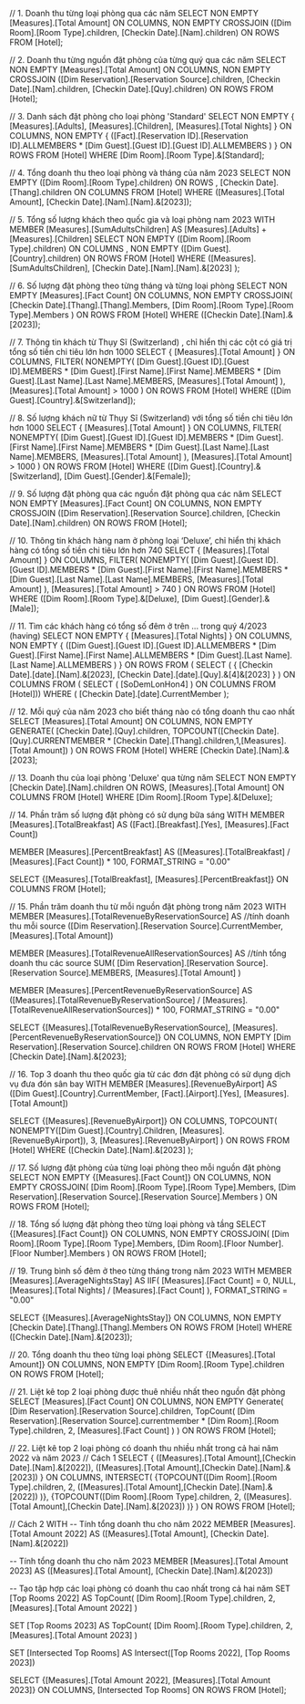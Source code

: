 ﻿// 1. Doanh thu từng loại phòng qua các năm
 SELECT NON EMPTY [Measures].[Total Amount] ON COLUMNS,
 NON EMPTY CROSSJOIN ([Dim Room].[Room Type].children, [Checkin Date].[Nam].children) ON ROWS
 FROM [Hotel];


// 2. Doanh thu từng nguồn đặt phòng của từng quý qua các năm 
SELECT NON EMPTY [Measures].[Total Amount] ON COLUMNS,
NON EMPTY CROSSJOIN ([Dim Reservation].[Reservation Source].children, [Checkin Date].[Nam].children, [Checkin Date].[Quy].children) ON ROWS
FROM [Hotel];


// 3. Danh sách đặt phòng cho loại phòng 'Standard'
 SELECT NON EMPTY { [Measures].[Adults], [Measures].[Children], [Measures].[Total Nights] } ON COLUMNS, 
 NON EMPTY { ([Fact].[Reservation ID].[Reservation ID].ALLMEMBERS * [Dim Guest].[Guest ID].[Guest ID].ALLMEMBERS ) } ON ROWS 
 FROM [Hotel]
 WHERE  [Dim Room].[Room Type].&[Standard];


// 4. Tổng doanh thu theo loại phòng và tháng của năm 2023
SELECT 
   NON EMPTY ([Dim Room].[Room Type].children) ON ROWS ,
   [Checkin Date].[Thang].children ON COLUMNS
FROM 
  [Hotel] 
WHERE 
  ([Measures].[Total Amount], [Checkin Date].[Nam].[Nam].&[2023]);


// 5. Tổng số lượng khách theo quốc gia và loại phòng nam 2023
WITH 
  MEMBER [Measures].[SumAdultsChildren] AS 
    [Measures].[Adults] + [Measures].[Children]
SELECT 
   NON EMPTY ([Dim Room].[Room Type].children) ON COLUMNS ,
   NON EMPTY ([Dim Guest].[Country].children) ON ROWS
FROM 
  [Hotel] 
WHERE 
  ([Measures].[SumAdultsChildren], [Checkin Date].[Nam].[Nam].&[2023]
  );


// 6. Số lượng đặt phòng theo từng tháng và từng loại phòng
SELECT 
    NON EMPTY [Measures].[Fact Count] ON COLUMNS,
    NON EMPTY CROSSJOIN(
        [Checkin Date].[Thang].[Thang].Members,
        [Dim Room].[Room Type].[Room Type].Members
    ) ON ROWS
FROM 
    [Hotel]
WHERE ([Checkin Date].[Nam].&[2023]);


// 7. Thông tin khách từ Thụy Sĩ (Switzerland) , chỉ hiển thị các cột có giá trị tổng số tiền chi tiêu lớn hơn 1000
 SELECT 
    { [Measures].[Total Amount] } ON COLUMNS,
    FILTER(
        NONEMPTY(
            [Dim Guest].[Guest ID].[Guest ID].MEMBERS * [Dim Guest].[First Name].[First Name].MEMBERS * [Dim Guest].[Last Name].[Last Name].MEMBERS,
            [Measures].[Total Amount]
        ),
        [Measures].[Total Amount] > 1000
    ) ON ROWS
FROM [Hotel]
WHERE ([Dim Guest].[Country].&[Switzerland]);


// 8. Số lượng khách nữ từ Thụy Sĩ (Switzerland) với tổng số tiền chi tiêu lớn hơn 1000
SELECT 
    { [Measures].[Total Amount] } ON COLUMNS,
    FILTER(
        NONEMPTY(
            [Dim Guest].[Guest ID].[Guest ID].MEMBERS * [Dim Guest].[First Name].[First Name].MEMBERS * [Dim Guest].[Last Name].[Last Name].MEMBERS,
            [Measures].[Total Amount]
        ),
        [Measures].[Total Amount] > 1000
    ) ON ROWS
FROM [Hotel]
WHERE ([Dim Guest].[Country].&[Switzerland], [Dim Guest].[Gender].&[Female]);



// 9. Số lượng đặt phòng qua các nguồn đặt phòng qua các năm
SELECT NON EMPTY [Measures].[Fact Count] ON COLUMNS,
 NON EMPTY CROSSJOIN ([Dim Reservation].[Reservation Source].children, [Checkin Date].[Nam].children) ON ROWS
 FROM [Hotel];

// 10. Thông tin khách hàng nam ở phòng loại ‘Deluxe’, chỉ hiển thị khách hàng có tổng số tiền chi tiêu lớn hơn 740
SELECT 
    { [Measures].[Total Amount] } ON COLUMNS,
    FILTER(
        NONEMPTY(
            [Dim Guest].[Guest ID].[Guest ID].MEMBERS * [Dim Guest].[First Name].[First Name].MEMBERS * [Dim Guest].[Last Name].[Last Name].MEMBERS,
            [Measures].[Total Amount]
        ),
        [Measures].[Total Amount] > 740
    ) ON ROWS
FROM [Hotel]
WHERE
    ([Dim Room].[Room Type].&[Deluxe], [Dim Guest].[Gender].&[Male]);


// 11. Tìm các khách hàng có tổng số đêm ở trên ... trong quý 4/2023 (having)
SELECT NON EMPTY { [Measures].[Total Nights] } ON COLUMNS, 
 NON EMPTY { ([Dim Guest].[Guest ID].[Guest ID].ALLMEMBERS * [Dim Guest].[First Name].[First Name].ALLMEMBERS * [Dim Guest].[Last Name].[Last Name].ALLMEMBERS ) } ON ROWS 
FROM ( SELECT ( { [Checkin Date].[date].[Nam].&[2023], [Checkin Date].[date].[Quy].&[4]&[2023] } ) ON COLUMNS 
FROM ( SELECT ( [SoDemLonHon4] ) ON COLUMNS FROM [Hotel])) 
WHERE ( [Checkin Date].[date].CurrentMember );


// 12. Mỗi quý của năm 2023 cho biết tháng nào có tổng doanh thu cao nhất 
SELECT [Measures].[Total Amount] ON COLUMNS,
NON EMPTY GENERATE(
 [Checkin Date].[Quy].children,
 TOPCOUNT([Checkin Date].[Quy].CURRENTMEMBER * [Checkin Date].[Thang].children,1,[Measures].[Total Amount]) 
) ON ROWS
FROM [Hotel]
WHERE [Checkin Date].[Nam].&[2023];


// 13. Doanh thu của loại phòng 'Deluxe' qua từng năm 
SELECT NON EMPTY [Checkin Date].[Nam].children ON ROWS, [Measures].[Total Amount] ON COLUMNS
FROM [Hotel]
WHERE [Dim Room].[Room Type].&[Deluxe];


// 14. Phần trăm số lượng đặt phòng có sử dụng bữa sáng
WITH 
MEMBER [Measures].[TotalBreakfast] AS
    ([Fact].[Breakfast].[Yes], [Measures].[Fact Count])

MEMBER [Measures].[PercentBreakfast] AS
    ([Measures].[TotalBreakfast] / [Measures].[Fact Count]) * 100,
	FORMAT_STRING = "0.00"

SELECT 
    {[Measures].[TotalBreakfast], [Measures].[PercentBreakfast]} ON COLUMNS
FROM 
    [Hotel];


// 15. Phần trăm doanh thu từ mỗi nguồn đặt phòng trong năm 2023
WITH 
MEMBER [Measures].[TotalRevenueByReservationSource] AS //tính doanh thu mỗi source
    ([Dim Reservation].[Reservation Source].CurrentMember, [Measures].[Total Amount])

MEMBER [Measures].[TotalRevenueAllReservationSources] AS //tính tổng doanh thu các source
    SUM(
        [Dim Reservation].[Reservation Source].[Reservation Source].MEMBERS, 
        [Measures].[Total Amount]
    )

MEMBER [Measures].[PercentRevenueByReservationSource] AS
    ([Measures].[TotalRevenueByReservationSource] / [Measures].[TotalRevenueAllReservationSources]) * 100, 
    FORMAT_STRING = "0.00"

SELECT 
    {[Measures].[TotalRevenueByReservationSource], [Measures].[PercentRevenueByReservationSource]} ON COLUMNS,
    NON EMPTY [Dim Reservation].[Reservation Source].children ON ROWS
FROM 
    [Hotel]
WHERE [Checkin Date].[Nam].&[2023];


// 16. Top 3 doanh thu theo quốc gia từ các đơn đặt phòng có sử dụng dịch vụ đưa đón sân bay 
WITH 
MEMBER [Measures].[RevenueByAirport] AS
	([Dim Guest].[Country].CurrentMember, [Fact].[Airport].[Yes], [Measures].[Total Amount])

SELECT 
    {[Measures].[RevenueByAirport]} ON COLUMNS,
	TOPCOUNT(
        NONEMPTY([Dim Guest].[Country].Children, [Measures].[RevenueByAirport]),
        3,
        [Measures].[RevenueByAirport]
    ) ON ROWS
FROM 
    [Hotel]
WHERE ([Checkin Date].[Nam].&[2023] );


// 17. Số lượng đặt phòng của từng loại phòng theo mỗi nguồn đặt phòng
SELECT 
    NON EMPTY {[Measures].[Fact Count]} ON COLUMNS,
    NON EMPTY CROSSJOIN(
        [Dim Room].[Room Type].[Room Type].Members,
        [Dim Reservation].[Reservation Source].[Reservation Source].Members
    ) ON ROWS
FROM 
    [Hotel];


// 18. Tổng số lượng đặt phòng theo từng loại phòng và tầng
SELECT 
    {[Measures].[Fact Count]} ON COLUMNS,
    NON EMPTY CROSSJOIN(
        [Dim Room].[Room Type].[Room Type].Members,
        [Dim Room].[Floor Number].[Floor Number].Members
    ) ON ROWS
FROM 
    [Hotel];


// 19. Trung bình số đêm ở theo từng tháng trong năm 2023
WITH 
MEMBER [Measures].[AverageNightsStay] AS
    IIF(
        [Measures].[Fact Count] = 0, 
        NULL, 
        [Measures].[Total Nights] / [Measures].[Fact Count]
    ),
    FORMAT_STRING = "0.00"

SELECT 
    {[Measures].[AverageNightsStay]} ON COLUMNS,
    NON EMPTY [Checkin Date].[Thang].[Thang].Members ON ROWS
FROM 
    [Hotel]
WHERE 
    ([Checkin Date].[Nam].&[2023]);


// 20. Tổng doanh thu theo từng loại phòng
SELECT 
    {[Measures].[Total Amount]} ON COLUMNS,
    NON EMPTY [Dim Room].[Room Type].children ON ROWS
FROM 
    [Hotel];

// 21. Liệt kê top 2 loại phòng được thuê nhiều nhất theo nguồn đặt phòng
SELECT [Measures].[Fact Count] ON COLUMNS,
NON EMPTY Generate(
        [Dim Reservation].[Reservation Source].children,
        TopCount(
           [Dim Reservation].[Reservation Source].currentmember * [Dim Room].[Room Type].children,
		   2,
		   [Measures].[Fact Count]
        )
    ) ON ROWS
FROM [Hotel];

// 22. Liệt kê top 2 loại phòng có doanh thu nhiều nhất trong cả hai năm 2022 và năm 2023
// Cách 1
SELECT {
	([Measures].[Total Amount],[Checkin Date].[Nam].&[2022]),
	([Measures].[Total Amount],[Checkin Date].[Nam].&[2023])
	} ON COLUMNS,
INTERSECT(
	{TOPCOUNT([Dim Room].[Room Type].children,
			2,
			([Measures].[Total Amount],[Checkin Date].[Nam].&[2022])
		)},
	{TOPCOUNT([Dim Room].[Room Type].children,
			2,
			([Measures].[Total Amount],[Checkin Date].[Nam].&[2023])
		)}
	) ON ROWS
FROM [Hotel];

// Cách 2
WITH 
-- Tính tổng doanh thu cho năm 2022
MEMBER [Measures].[Total Amount 2022] AS
    ([Measures].[Total Amount], [Checkin Date].[Nam].&[2022])

-- Tính tổng doanh thu cho năm 2023
MEMBER [Measures].[Total Amount 2023] AS
    ([Measures].[Total Amount], [Checkin Date].[Nam].&[2023])

-- Tạo tập hợp các loại phòng có doanh thu cao nhất trong cả hai năm
SET [Top Rooms 2022] AS
    TopCount(
        [Dim Room].[Room Type].children,
        2,
        [Measures].[Total Amount 2022]
    )

SET [Top Rooms 2023] AS
    TopCount(
        [Dim Room].[Room Type].children,
        2,
        [Measures].[Total Amount 2023]
    )

SET [Intersected Top Rooms] AS
    Intersect([Top Rooms 2022], [Top Rooms 2023])

SELECT
    {[Measures].[Total Amount 2022], [Measures].[Total Amount 2023]} ON COLUMNS,
    [Intersected Top Rooms] ON ROWS
FROM [Hotel];
